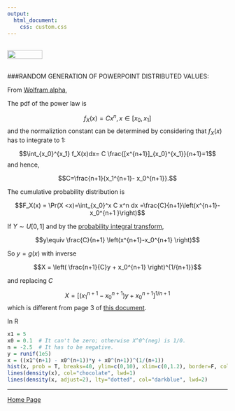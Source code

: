 ```yaml
---
output: 
  html_document:
    css: custom.css
---
```


<br>
<a href="http://rinterested.github.io/statistics/index.html">
<img HEIGHT="20" WIDTH="80" src="https://cloud.githubusercontent.com/assets/9312897/10556783/a27a26fa-745c-11e5-9b1a-2d5bd737387a.PNG"></a>
<br><br>

###RANDOM GENERATION OF POWERPOINT DISTRIBUTED VALUES:
<br>

From [Wolfram alpha](http://mathworld.wolfram.com/RandomNumber.html),

The pdf of the power law is

$$f_X(x) =C x^n, x \in [x_0, x_1]$$
and the normaliztion constant can be determined by considering that $f_X(x)$ has to integrate to 1:

$$\int_{x_0}^{x_1} f_X(x)dx= C \frac{[x^{n+1}]_{x_0}^{x_1}}{n+1}=1$$
and hence,

$$C=\frac{n+1}{x_1^{n+1}- x_0^{n+1}}.$$

The cumulative probability distribution is

$$F_X(x) = \Pr(X <x)=\int_{x_0}^x C x^n dx =\frac{C}{n+1}\left(x^{n+1}-x_0^{n+1  }\right)$$

If $Y\sim U[0,1]$ and by the [probability integral transform
](https://en.wikipedia.org/wiki/Inverse_transform_sampling),

$$y\equiv \frac{C}{n+1} \left(x^{n+1}-x_0^{n+1} \right)$$

So $y=g(x)$ with inverse

$$X = \left( \frac{n+1}{C}y + x_0^{n+1}    \right)^{1/{n+1}}$$


and replacing $C$

$$X = \left[ (x_1^{n+1}-x_0^{n+1})y + x_0^{n+1}    \right]^{1/{n+1}}$$
which is different from page 3 of [this document](https://drive.google.com/file/d/0Bwl-HpVJ_5PeUWliQ2F0OUo3NVE/view?usp=sharing).

In R

```r
x1 = 5
x0 = 0.1  # It can't be zero; otherwise X^0^(neg) is 1/0.
n = -2.5  # It has to be negative.
y = runif(1e5)
x = ((x1^(n+1) - x0^(n+1))*y + x0^(n+1))^(1/(n+1))
hist(x, prob = T, breaks=40, ylim=c(0,10), xlim=c(0,1.2), border=F, col="yellowgreen", main="Power law density")
lines(density(x), col="chocolate", lwd=1)
lines(density(x, adjust=2), lty="dotted", col="darkblue", lwd=2)
```

---

<a href="http://rinterested.github.io/statistics/index.html">Home Page</a>
